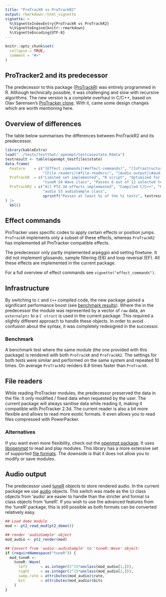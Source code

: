 ```yaml
---
title: "ProTrackR vs ProTrackR2"
output: rmarkdown::html_vignette
vignette: >
  %\VignetteIndexEntry{ProTrackR vs ProTrackR2}
  %\VignetteEngine{knitr::rmarkdown}
  %\VignetteEncoding{UTF-8}
---
```


```r
knitr::opts_chunk$set(
  collapse = TRUE,
  comment = "#>"
)
```

## ProTracker2 and its predecessor

The predecessor to this package ([ProTrackR](https://pepijn-devries.github.io/ProTrackR/)) was
entirely programmed in R. Although technically possible, it was challenging and slow with recursive algorithms.
The new version is a complete overhaul in C/C++, based on Olav S&oslash;rensen's
[ProTracker clone](https://16-bits.org/pt2.php). With it, came some design changes which are worth mentioning
here.

## Overview of differences

The table below summarises the differences between ProTrackR2 and its predecessor.

```r
library(kableExtra)
load("../tests/testthat/_openmpt/testcasestate.Rdata")
testresult <- table(openmpt_testfiles$state)
data.frame(
  Feature    = c("[Effect commands](#effect-commands)", "[Infrastructure](#infrastructure)",
                 "[File readers](#file-readers)", "[Audio output](#audio-output)", "OpenMPT test cases"),
  ProTrackR  = c("Limited set implemented", "R script", "Optimized for format preservation",
                 "tuneR S4 Wave class", "Passes 6 out of 12 selected tests"),
  ProTrackR2 = c("All PT2.3d effects implemented", "Compiled C/C++", "Optimized for PT2.3d compatibility",
                 "audio S3 audioSample class",
                 sprintf("Passes at least %i of the %i tests", testresult[["Success"]], sum(testresult)))
) |>
  kbl()
```

## Effect commands

ProTracker uses specific codes to apply certain effects or position jumps. `ProTrackR` implements only
a subset of these effects, whereas `ProTrackR2` has implemented all ProTracker compatible effects.

The predecessor only partly implemented arpeggio and setting finetune. It did not implement
glissando, sample filtering (E8) and loop reversal (EF). All these effects are implemented in
the current package.

For a full overview of effect commands see `vignette("effect_commands")`.

## Infrastructure

By switching to `C` and `C++` compiled code, the new package gained a significant
performance boost (see [benchmark results](#benchmark)). Where the in the predecessor
the module was represented by a vector of `raw` data, an `externalptr` to a `C struct`
is used in the current package. This required a slightly different approach to handle
these objects. In order to avoid confusion about the syntax, it was completely redesigned
in the successor.

<!--
TODO
S3 class instead of S4 etc.
changes in syntax, some examples side by side
-->

### Benchmark

A benchmark test where the same module (the one provided with this package) is rendered with
both `ProTrackR` and `ProTrackR2`. The settings for both tests were similar and performed
on the same system and repeated 10 times. On average `ProTrackR2` renders 8.8 times faster
than `ProTrackR`.

## File readers

While reading ProTracker modules, the predecessor preserved the data in the file. It only
modified / fixed data when requested by the user. The current package will always sanitise
data while reading it, making it compatible with ProTracker 2.3d. The current reader is
also a bit more flexible and allows to read more exotic formats. It even allows you to
read files compressed with PowerPacker.

### Alternatives

If you want even more flexibility, check out the [openmpt package](https://pepijn-devries.github.io/openmpt/).
It uses [libopenmpt](https://lib.openmpt.org/) to read and play modules. This library
has a more extensive set of supported [file formats](https://wiki.openmpt.org/Manual:_Module_formats).
The downside is that it does not allow you to modify or save modules.

## Audio output

The predecessor used [tuneR](https://cran.r-project.org/package=tuneR) objects to store
rendered audio. In the current package we use [audio](https://cran.r-project.org/package=tuneR)
objects. This switch was made as the `S3` class objects from 'audio' are easier to handle than the
stricter and formal `S4` class objects from 'tuneR'. If you wish to use the advanced features
from the 'tuneR' package, this is still possible as both formats can be converted relatively easy.

```r
## Load demo module
mod <- pt2_read_mod(pt2_demo())

## render 'audioSample' object
mod_audio <- pt2_render(mod)

## Convert from 'audio::audioSample' to 'tuneR::Wave' object:
if (requireNamespace("tuneR")) {
  mod_tuneR <-
    tuneR::Wave(
      left      = as.integer(2^15*unclass(mod_audio[1,])),
      right     = as.integer(2^15*unclass(mod_audio[2,])),
      samp.rate = attributes(mod_audio)$rate,
      bit       = attributes(mod_audio)$bits
    )
}
```
